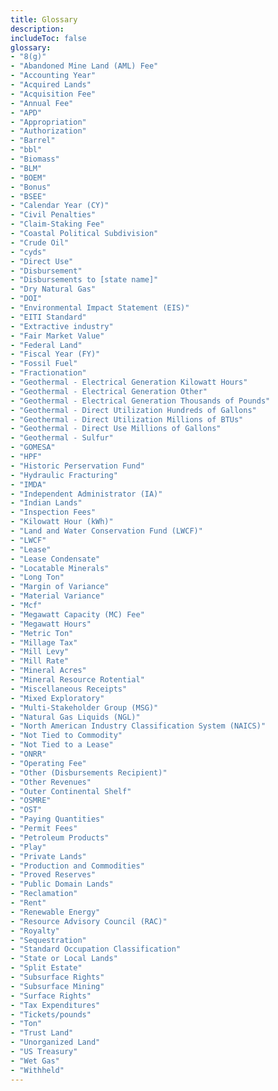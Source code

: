 ```yaml
---
title: Glossary
description:
includeToc: false
glossary:
- "8(g)"
- "Abandoned Mine Land (AML) Fee"
- "Accounting Year"
- "Acquired Lands"
- "Acquisition Fee"
- "Annual Fee"
- "APD"
- "Appropriation"
- "Authorization"
- "Barrel"
- "bbl"
- "Biomass"
- "BLM"
- "BOEM"
- "Bonus"
- "BSEE"
- "Calendar Year (CY)"
- "Civil Penalties"
- "Claim-Staking Fee"
- "Coastal Political Subdivision"
- "Crude Oil"
- "cyds"
- "Direct Use"
- "Disbursement"
- "Disbursements to [state name]"
- "Dry Natural Gas"
- "DOI"
- "Environmental Impact Statement (EIS)"
- "EITI Standard"
- "Extractive industry"
- "Fair Market Value"
- "Federal Land"
- "Fiscal Year (FY)"
- "Fossil Fuel"
- "Fractionation"
- "Geothermal - Electrical Generation Kilowatt Hours"
- "Geothermal - Electrical Generation Other"
- "Geothermal - Electrical Generation Thousands of Pounds"
- "Geothermal - Direct Utilization Hundreds of Gallons"
- "Geothermal - Direct Utilization Millions of BTUs"
- "Geothermal - Direct Use Millions of Gallons"
- "Geothermal - Sulfur"
- "GOMESA"
- "HPF"
- "Historic Perservation Fund"
- "Hydraulic Fracturing"
- "IMDA"
- "Independent Administrator (IA)"
- "Indian Lands"
- "Inspection Fees"
- "Kilowatt Hour (kWh)"
- "Land and Water Conservation Fund (LWCF)"
- "LWCF"
- "Lease"
- "Lease Condensate"
- "Locatable Minerals"
- "Long Ton"
- "Margin of Variance"
- "Material Variance"
- "Mcf"
- "Megawatt Capacity (MC) Fee"
- "Megawatt Hours"
- "Metric Ton"
- "Millage Tax"
- "Mill Levy"
- "Mill Rate"
- "Mineral Acres"
- "Mineral Resource Rotential"
- "Miscellaneous Receipts"
- "Mixed Exploratory"
- "Multi-Stakeholder Group (MSG)"
- "Natural Gas Liquids (NGL)"
- "North American Industry Classification System (NAICS)"
- "Not Tied to Commodity"
- "Not Tied to a Lease"
- "ONRR"
- "Operating Fee"
- "Other (Disbursements Recipient)"
- "Other Revenues"
- "Outer Continental Shelf"
- "OSMRE"
- "OST"
- "Paying Quantities"
- "Permit Fees"
- "Petroleum Products"
- "Play"
- "Private Lands"
- "Production and Commodities"
- "Proved Reserves"
- "Public Domain Lands"
- "Reclamation"
- "Rent"
- "Renewable Energy"
- "Resource Advisory Council (RAC)"
- "Royalty"
- "Sequestration"
- "Standard Occupation Classification"
- "State or Local Lands"
- "Split Estate"
- "Subsurface Rights"
- "Subsurface Mining"
- "Surface Rights"
- "Tax Expenditures"
- "Tickets/pounds"
- "Ton"
- "Trust Land"
- "Unorganized Land"
- "US Treasury"
- "Wet Gas"
- "Withheld"
---
```

<Container maxWidth="lg">
  <Grid container spacing={0} >
    <Grid item xs={12}>
      <ShutdownBanner />
    </Grid>
  </Grid>
</Container>

<GlossaryTerms
  location={props.location}
  title="Glossary"
  disclaimer="<p>The definitions in this glossary are simplified. Some definitions are specific to the agency in their usage. None of the definitions takes precedence over laws, legislation, regulations, contracts, or specific interpretations or rulings.</p><p>This glossary defines many commonly used terms and acronyms but isn’t a full list. To request changes to terms on this list, or to suggest new terms be added, email <a href='mailto: nrrd@onrr.gov'>nrrd@onrr.gov</a>.</p>" />
